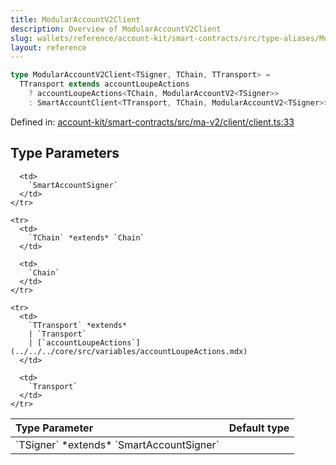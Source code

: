 ```yaml
---
title: ModularAccountV2Client
description: Overview of ModularAccountV2Client
slug: wallets/reference/account-kit/smart-contracts/src/type-aliases/ModularAccountV2Client
layout: reference
---
```


```ts
type ModularAccountV2Client<TSigner, TChain, TTransport> =
  TTransport extends accountLoupeActions
    ? accountLoupeActions<TChain, ModularAccountV2<TSigner>>
    : SmartAccountClient<TTransport, TChain, ModularAccountV2<TSigner>>;
```

Defined in: [account-kit/smart-contracts/src/ma-v2/client/client.ts:33](https://github.com/alchemyplatform/aa-sdk/blob/da19afd63b0ba06a4de95b0d2d7871f64d546304/account-kit/smart-contracts/src/ma-v2/client/client.ts#L33)

## Type Parameters

<table>
  <thead>
    <tr>
      <th align="left">Type Parameter</th>
      <th align="left">Default type</th>
    </tr>
  </thead>

  <tbody>
    <tr>
      <td>
        `TSigner` *extends* `SmartAccountSigner`
      </td>

      <td>
        `SmartAccountSigner`
      </td>
    </tr>

    <tr>
      <td>
        `TChain` *extends* `Chain`
      </td>

      <td>
        `Chain`
      </td>
    </tr>

    <tr>
      <td>
        `TTransport` *extends*
        | `Transport`
        | [`accountLoupeActions`](../../../core/src/variables/accountLoupeActions.mdx)
      </td>

      <td>
        `Transport`
      </td>
    </tr>

  </tbody>
</table>
